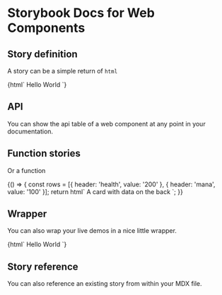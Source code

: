 
# Storybook Docs for Web Components

<Meta title="Addons|Docs" />

## Story definition

A story can be a simple return of `html`

<Story name="simple" height="220px">
  {html`
    <demo-wc-card>Hello World</demo-wc-card>
  `}
</Story>

## API

You can show the api table of a web component at any point in your documentation.

<Props of="demo-wc-card" />

## Function stories

Or a function

<Story name="function" height="220px">
  {() => {
    const rows = [{ header: 'health', value: '200' }, { header: 'mana', value: '100' }];
    return html`
      <demo-wc-card back-side .rows=${rows}>
        A card with data on the back
      </demo-wc-card>
    `;
  }}
</Story>

## Wrapper

You can also wrap your live demos in a nice little wrapper.

<Preview withToolbar>
  <Story name="wrapper" height="220px">
    {html`
      <demo-wc-card>Hello World</demo-wc-card>
    `}
  </Story>
</Preview>

## Story reference

You can also reference an existing story from within your MDX file.

<Preview withToolbar>
  <Story id="welcome--welcome" height="500px" />
</Preview>
